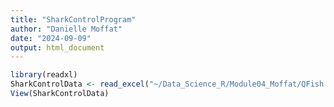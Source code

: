 ```yaml
---
title: "SharkControlProgram"
author: "Danielle Moffat"
date: "2024-09-09"
output: html_document
---
```


```r
library(readxl)
SharkControlData <- read_excel("~/Data_Science_R/Module04_Moffat/QFish Assignment/Data/SharkControlData.xlsx")
View(SharkControlData)
```

